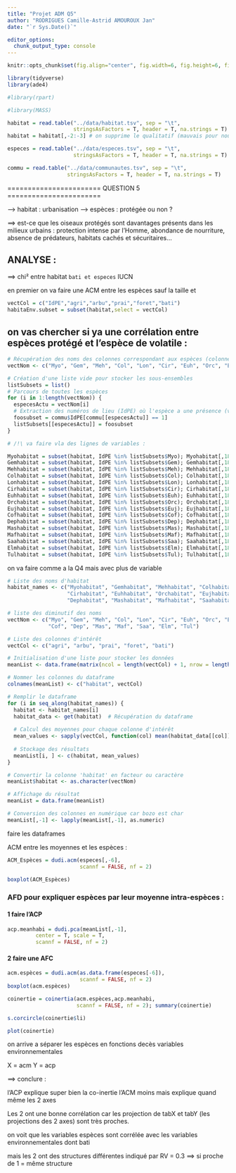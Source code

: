 ```yaml
---
title: "Projet ADM Q5"
author: "RODRIGUES Camille-Astrid AMOUROUX Jan"
date: "`r Sys.Date()`"

editor_options: 
  chunk_output_type: console
---
```


```r
knitr::opts_chunk$set(fig.align="center", fig.width=6, fig.height=6, fig.path="Figs/", echo=TRUE, warning=FALSE, message=FALSE, cache=TRUE)
```

```r
library(tidyverse)
library(ade4)

#library(rpart)

#library(MASS)
```

```r
habitat = read.table("../data/habitat.tsv", sep = "\t",
                     stringsAsFactors = T, header = T, na.strings = T)
habitat = habitat[,-2:-3] # on supprime le qualitatif (mauvais pour nous)

especes = read.table("../data/especes.tsv", sep = "\t",
                     stringsAsFactors = T, header = T, na.strings = T)

commu = read.table("../data/communautes.tsv", sep = "\t",
                   stringsAsFactors = T, header = T, na.strings = T)
```

======================= QUESTION 5 ======================= 

--> habitat : urbanisation
--> espèces : protégée ou non ?

==> est-ce que les oiseaux protégés sont davantages présents dans les milieux urbains : protection intense par l'Homme, abondance de nourriture, absence de prédateurs, habitats cachés et sécuritaires...

## ANALYSE :
==> chi² entre habitat `bati et especes` IUCN

en premier on va faire une ACM entre les espèces sauf la taille et 

```r
vectCol = c("IdPE","agri","arbu","prai","foret","bati")
habitaEnv.subset = subset(habitat,select = vectCol)

```


## on vas chercher si ya une corrélation entre espèces protégé et l'espèce de volatile : 

```r
# Récupération des noms des colonnes correspondant aux espèces (colonnes 2 à 17)
vectNom <- c("Myo", "Gem", "Meh", "Col", "Lon", "Cir", "Euh", "Orc", "Euj", "Cof", "Dep", "Mas", "Maf", "Saa", "Elm", "Tul")

# Création d'une liste vide pour stocker les sous-ensembles
listSubsets = list()
# Parcours de toutes les espèces
for (i in 1:length(vectNom)) {
  especesActu = vectNom[i]
  # Extraction des numéros de lieu (IdPE) où l'espèce a une présence (valeur 1)
  foosubset = commu$IdPE[commu[[especesActu]] == 1]
  listSubsets[[especesActu]] = foosubset
}

# /!\ va faire vla des lignes de variables :
```

```r


Myohabitat = subset(habitat, IdPE %in% listSubsets$Myo); Myohabitat[,18] = especes$Taille[1]
Gemhabitat = subset(habitat, IdPE %in% listSubsets$Gem); Gemhabitat[,18] = especes$Taille[2]
Mehhabitat = subset(habitat, IdPE %in% listSubsets$Meh); Mehhabitat[,18] = especes$Taille[3]
Colhabitat = subset(habitat, IdPE %in% listSubsets$Col); Colhabitat[,18] = especes$Taille[4]
Lonhabitat = subset(habitat, IdPE %in% listSubsets$Lon); Lonhabitat[,18] = especes$Taille[5]
Cirhabitat = subset(habitat, IdPE %in% listSubsets$Cir); Cirhabitat[,18] = especes$Taille[6]
Euhhabitat = subset(habitat, IdPE %in% listSubsets$Euh); Euhhabitat[,18] = especes$Taille[7]
Orchabitat = subset(habitat, IdPE %in% listSubsets$Orc); Orchabitat[,18] = especes$Taille[8]
Eujhabitat = subset(habitat, IdPE %in% listSubsets$Euj); Eujhabitat[,18] = especes$Taille[9]
Cofhabitat = subset(habitat, IdPE %in% listSubsets$Cof); Cofhabitat[,18] = especes$Taille[10]
Dephabitat = subset(habitat, IdPE %in% listSubsets$Dep); Dephabitat[,18] = especes$Taille[11]
Mashabitat = subset(habitat, IdPE %in% listSubsets$Mas); Mashabitat[,18] = especes$Taille[12]
Mafhabitat = subset(habitat, IdPE %in% listSubsets$Maf); Mafhabitat[,18] = especes$Taille[13]
Saahabitat = subset(habitat, IdPE %in% listSubsets$Saa); Saahabitat[,18] = especes$Taille[14]
Elmhabitat = subset(habitat, IdPE %in% listSubsets$Elm); Elmhabitat[,18] = especes$Taille[15]
Tulhabitat = subset(habitat, IdPE %in% listSubsets$Tul); Tulhabitat[,18] = especes$Taille[16]
```


on va faire comme a la Q4 mais avec plus de variable

```r
# Liste des noms d'habitat
habitat_names <- c("Myohabitat", "Gemhabitat", "Mehhabitat", "Colhabitat", "Lonhabitat", 
                   "Cirhabitat", "Euhhabitat", "Orchabitat", "Eujhabitat", "Cofhabitat", 
                   "Dephabitat", "Mashabitat", "Mafhabitat", "Saahabitat", "Elmhabitat", "Tulhabitat")

# liste des diminutif des noms
vectNom <- c("Myo", "Gem", "Meh", "Col", "Lon", "Cir", "Euh", "Orc", "Euj",
             "Cof", "Dep", "Mas", "Maf", "Saa", "Elm", "Tul")

# Liste des colonnes d'intérêt
vectCol <- c("agri", "arbu", "prai", "foret", "bati")

# Initialisation d'une liste pour stocker les données
meanList <- data.frame(matrix(ncol = length(vectCol) + 1, nrow = length(habitat_names)))

# Nommer les colonnes du dataframe
colnames(meanList) <- c("habitat", vectCol)

# Remplir le dataframe
for (i in seq_along(habitat_names)) {
  habitat <- habitat_names[i]
  habitat_data <- get(habitat)  # Récupération du dataframe
  
  # Calcul des moyennes pour chaque colonne d'intérêt
  mean_values <- sapply(vectCol, function(col) mean(habitat_data[[col]], na.rm = TRUE))
  
  # Stockage des résultats
  meanList[i, ] <- c(habitat, mean_values)
}

# Convertir la colonne 'habitat' en facteur ou caractère
meanList$habitat <- as.character(vectNom)

# Affichage du résultat
meanList = data.frame(meanList)

# Conversion des colonnes en numérique car bozo est char
meanList[,-1] <- lapply(meanList[,-1], as.numeric)
```

faire les dataframes 

ACM entre les moyennes et les espèces : 

```r
ACM_Espèces = dudi.acm(especes[,-6],
                       scannf = FALSE, nf = 2)

boxplot(ACM_Espèces)
```

### AFD pour expliquer espèces par leur moyenne intra-espèces : 

#### 1 faire l'ACP

```r
acp.meanhabi = dudi.pca(meanList[,-1],
         center = T, scale = T,
         scannf = FALSE, nf = 2)
```

#### 2 faire une AFC

```r
acm.espèces = dudi.acm(as.data.frame(especes[-6]),
                       scannf = FALSE, nf = 2)
boxplot(acm.espèces)
```


```r
coinertie = coinertia(acm.espèces,acp.meanhabi,
                      scannf = FALSE, nf = 2); summary(coinertie)

s.corcircle(coinertie$li)

plot(coinertie)
```

on arrive a séparer les espèces en fonctions decès variables environnementales

X = acm
Y = acp

==> conclure :

l'ACP explique super bien la co-inertie
l'ACM moins mais explique quand même les 2 axes

Les 2 ont une bonne corrélation car les projection de tabX et tabY (les projections des 2 axes) sont très proches.

on voit que les variables espèces sont corrélée avec les variables environnementales dont bati

mais les 2 ont des structures différentes indiqué par RV = 0.3
  ==> si proche de 1 = même structure




